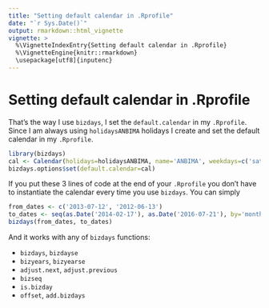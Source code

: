 ```yaml
---
title: "Setting default calendar in .Rprofile"
date: "`r Sys.Date()`"
output: rmarkdown::html_vignette
vignette: >
  %\VignetteIndexEntry{Setting default calendar in .Rprofile}
  %\VignetteEngine{knitr::rmarkdown}
  \usepackage[utf8]{inputenc}
---
```



# Setting default calendar in .Rprofile

That's the way I use `bizdays`, I set the `default.calendar` in my `.Rprofile`.
Since I am always using `holidaysANBIMA` holidays I create and set the default calendar in my `.Rprofile`.

```r
library(bizdays)
cal <- Calendar(holidays=holidaysANBIMA, name='ANBIMA', weekdays=c('saturday', 'sunday'), dib=252)
bizdays.options$set(default.calendar=cal)
```

If you put these 3 lines of code at the end of your `.Rprofile` you don't have to instantiate the calendar every time you use `bizdays`.
You can simply

```r
from_dates <- c('2013-07-12', '2012-06-13')
to_dates <- seq(as.Date('2014-02-17'), as.Date('2016-07-21'), by='months')
bizdays(from_dates, to_dates)
```

And it works with any of `bizdays` functions:

- `bizdays`, `bizdayse`
- `bizyears`, `bizyearse`
- `adjust.next`, `adjust.previous`
- `bizseq`
- `is.bizday`
- `offset`, `add.bizdays`
